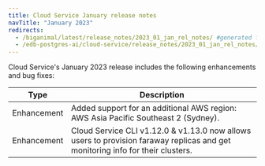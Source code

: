 ```yaml
---
title: Cloud Service January release notes
navTitle: "January 2023"
redirects:
  - /biganimal/latest/release_notes/2023_01_jan_rel_notes/ #generated for BigAnimal URL path removal branch
  - /edb-postgres-ai/cloud-service/release_notes/2023_01_jan_rel_notes/
---
```


Cloud Service's January 2023 release includes the following enhancements and bug fixes:

|    Type     |                                                           Description                                                           |
| ----------- | ------------------------------------------------------------------------------------------------------------------------------- |
| Enhancement | Added support for an additional AWS region: AWS Asia Pacific Southeast 2 (Sydney).                                               |
| Enhancement | Cloud Service CLI v1.12.0 & v1.13.0 now allows users to provision faraway replicas and get monitoring info for their clusters. |

